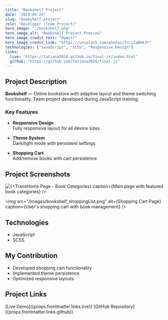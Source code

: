 ```yaml
---
title: "Bookshelf Project"
date: "2023-05-25"
slug: "bookshelf-project"
role: "Developer (Team Project)"
hero_image: "./bookshelf.png"
hero_image_alt: "Bookshelf Project Preview"
hero_image_credit_text: "Dymitr"
hero_image_credit_link: "https://unsplash.com/photos/7rriIaBH6JY"
technologies: ["JavaScript", "SCSS", "Responsive Design"]
links:
  live: "https://tatiana2016.github.io/final-js/index.html"
  github: "https://github.com/Tatiana2016/final-js"
---
```


<style>{`
  .project-container {
    max-width: 800px;
    margin: 0 auto;
    padding: 2rem;
    font-family: 'Roboto', sans-serif;
    line-height: 1.6;
  }
  .project-title {
    color: #2d3748;
    font-size: 2.5rem;
    margin-bottom: 1.5rem;
  }
  .project-section {
    margin: 2rem 0;
  }
  .tech-stack {
    display: flex;
    gap: 0.5rem;
    flex-wrap: wrap;
    margin: 1rem 0;
  }
  .project-links a {
    display: inline-block;
    margin-right: 1rem;
    padding: 0.5rem 1rem;
    background: #f0f0f0;
    border-radius: 4px;
    color: #3182ce;
    text-decoration: none;
    transition: all 0.3s ease;
  }
  .project-links a:hover {
    background: #e2e8f0;
  }
  .gallery-image {
    max-width: 100%;
    height: auto;
    border-radius: 8px;
    margin: 1rem 0;
    box-shadow: 0 2px 4px rgba(0,0,0,0.1);
  }
`}</style>


<ProjectLayout>

## <Trans i18nKey="bookshelf.description">Project Description</Trans>

**Bookshelf** — <Trans i18nKey="bookshelf.description_text">Online bookstore with adaptive layout and theme switching functionality. Team project developed during JavaScript training.</Trans>

### <Trans i18nKey="bookshelf.features">Key Features</Trans>

- **<Trans i18nKey="bookshelf.feature_responsive">Responsive Design</Trans>**  
  <Trans i18nKey="bookshelf.feature_responsive_text">Fully responsive layout for all device sizes</Trans>

- **<Trans i18nKey="bookshelf.feature_theming">Theme System</Trans>**  
  <Trans i18nKey="bookshelf.feature_theming_text">Dark/light mode with persistent settings</Trans>

- **<Trans i18nKey="bookshelf.feature_cart">Shopping Cart</Trans>**  
  <Trans i18nKey="bookshelf.feature_cart_text">Add/remove books with cart persistence</Trans>

## <Trans i18nKey="bookshelf.screenshots">Project Screenshots</Trans>

<ImageGallery>
  <img
    src="/images/bookshelf_homepage.png"
    alt={<Trans i18nKey="bookshelf.screenshot_home">Home Page - Book Categories</Trans>}
    caption={<Trans i18nKey="bookshelf.screenshot_home_text">Main page with featured book categories</Trans>}
  />

  <img
    src="/images/bookshelf_shoppingList.png"
    alt={<Trans i18nKey="bookshelf.screenshot_cart">Shopping Cart Page</Trans>}
    caption={<Trans i18nKey="bookshelf.screenshot_cart_text">User's shopping cart with book management</Trans>}
  />
</ImageGallery>

## <Trans i18nKey="bookshelf.technologies">Technologies</Trans>

<div className="tech-stack">

- JavaScript
- SCSS
</div>

## <Trans i18nKey="bookshelf.role">My Contribution</Trans>

- <Trans i18nKey="bookshelf.role_1">Developed shopping cart functionality</Trans>
- <Trans i18nKey="bookshelf.role_2">Implemented theme persistence</Trans>
- <Trans i18nKey="bookshelf.role_3">Optimized responsive layouts</Trans>

## <Trans i18nKey="bookshelf.links">Project Links</Trans>

<div className="project-links">
[Live Demo]({props.frontmatter.links.live})
[GitHub Repository]({props.frontmatter.links.github})
</div>

</ProjectLayout>